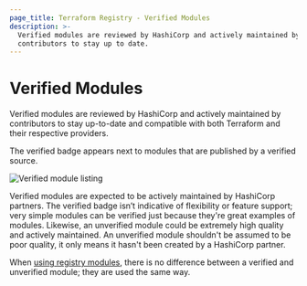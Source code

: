 ```yaml
---
page_title: Terraform Registry - Verified Modules
description: >-
  Verified modules are reviewed by HashiCorp and actively maintained by
  contributors to stay up to date.
---
```


# Verified Modules

Verified modules are reviewed by HashiCorp and actively maintained by contributors to stay up-to-date and compatible with both Terraform and their respective providers.

The verified badge appears next to modules that are published by a verified source.

![Verified module listing](/img/docs/registry-verified.png)

Verified modules are expected to be actively maintained by HashiCorp partners.
The verified badge isn’t indicative of flexibility or feature support; very
simple modules can be verified just because they're great examples of modules.
Likewise, an unverified module could be extremely high quality and actively
maintained. An unverified module shouldn't be assumed to be poor quality, it
only means it hasn't been created by a HashiCorp partner.

When [using registry modules](/terraform/registry/modules/use), there is no
difference between a verified and unverified module; they are used the same
way.
